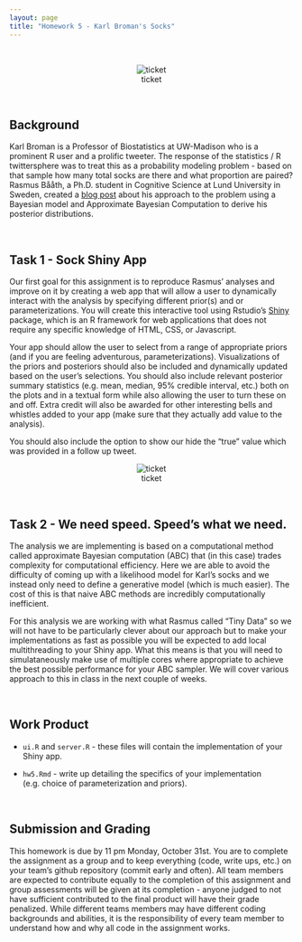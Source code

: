 ```yaml
---
layout: page
title: "Homework 5 - Karl Broman's Socks"
---
```


<br/>
<div style="text-align:center">
![ticket](imgs/karl_tweet.jpg)
</div>
<br/>

## Background

Karl Broman is a Professor of Biostatistics at UW-Madison who is a prominent R user and a prolific tweeter. The response of the statistics / R twittersphere was to treat this as a probability modeling problem - based on that sample how many total socks are there and what proportion are paired? Rasmus Bååth, a Ph.D. student in Cognitive Science at Lund University in Sweden, created a [blog post](http://www.sumsar.net/blog/2014/10/tiny-data-and-the-socks-of-karl-broman/) about his approach to the problem using a Bayesian model and Approximate Bayesian Computation to derive his posterior distributions.

<br/>

## Task 1 - Sock Shiny App

Our first goal for this assignment is to reproduce Rasmus' analyses and improve on it by creating a web app that will allow a user to dynamically interact with the analysis by specifying different prior(s) and or parameterizations. You will create this interactive tool using Rstudio's [Shiny](http://shiny.rstudio.com/) package, which is an R framework for web applications that does not require any specific knowledge of HTML, CSS, or Javascript.

Your app should allow the user to select from a range of appropriate priors (and if you are feeling adventurous, parameterizations). Visualizations of the priors and posteriors should also be included and dynamically updated based on the user's selections. You should also include relevant posterior summary statistics (e.g. mean, median, 95\% credible interval, etc.) both on the plots and in a textual form while also allowing the user to turn these on and off. Extra credit will also be awarded for other interesting bells and whistles added to your app (make sure that they actually add value to the analysis).

You should also include the option to show our hide the "true" value which was provided in a follow up tweet.

<div style="text-align:center">
![ticket](imgs/karl_tweet_ans.png)
</div>

<br/>

## Task 2 - We need speed. Speed's what we need. 

The analysis we are implementing is based on a computational method called approximate Bayesian computation (ABC) that (in this case) trades complexity for computational efficiency. Here we are able to avoid the difficulty of coming up with a likelihood model for Karl's socks and we instead only need to define a generative model (which is much easier). The cost of this is that naive ABC methods are incredibly computationally inefficient. 

For this analysis we are working with what Rasmus called "Tiny Data" so we will not have to be particularly clever about our approach but to make your implementations as fast as possible you will be expected to add local multithreading to your Shiny app. What this means is that you will need to simulataneously make use of multiple cores where appropriate to achieve the best possible performance for your ABC sampler. We will cover various approach to this in class in the next couple of weeks.

<br/>

## Work Product

* `ui.R` and `server.R` - these files will contain the implementation of your Shiny app.

* `hw5.Rmd` - write up detailing the specifics of your implementation (e.g. choice of parameterization and priors).

<br/>

## Submission and Grading

This homework is due by 11 pm Monday, October 31st. You are to complete the assignment as a group and to keep everything (code, write ups, etc.) on your team's github repository (commit early and often). All team members are expected to contribute equally to the completion of this assignment and group assessments will be given at its completion - anyone judged to not have sufficient contributed to the final product will have their grade penalized. While different teams members may have different coding backgrounds and abilities, it is the responsibility of every team member to understand how and why all code in the assignment works.

<br/>

